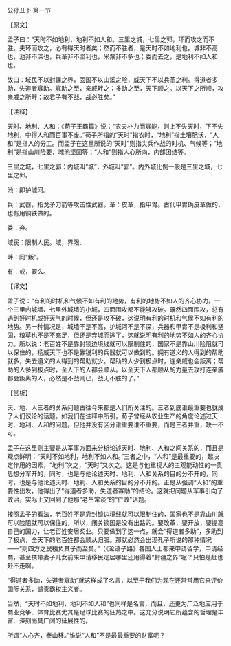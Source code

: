 

公孙丑下·第一节

【原文】

孟子曰：“天时不如地利，地利不如人和。三里之城，七里之郭，环而攻之而不胜。夫环而攻之，必有得天时者矣；然而不胜者，是天时不如地利也。城非不高也，池非不深也，兵革非不坚利也，米粟非不多也；委而去之，是地利不如人和也。

故曰：域民不以封疆之界，固国不以山溪之险，威天下不以兵革之利。得道者多助，失道者寡助。寡助之至，亲戚畔之；多助之至，天下顺之。以天下之所顺，攻亲戚之所畔；故君子有不战，战必胜矣。”

【注释】

天时、地利、人和：《苟子王霸篇》说：“农夫朴力而寡能，则上不失天时，下不失地利，中得人和而百事不废。”苟子所指的“天时”指农时，“地利”指土壤肥沃，“人和”是指人的分工。而孟子在这里所说的“天时”则指尖兵作战的时机、气候等；“地利”是指山川险要，城池坚固等；“人和”则指人心所向，内部团结等。

三里之城，七里之郭：内城叫“城”，外城叫“郭”。内外城比例一般是三里之城，七里之郭。

池：即护城河。

兵：武器，指戈矛刀箭等攻击性武器。革：皮革，指甲胄。古代甲胄确皮革做的，也有用铜铁做的。

委：弃。

域民：限制人民。域，界限．

畔：同“叛”。

有：或，要么。

【译文】

孟子说：“有利的时机和气候不如有利的地势，有利的地势不如人的齐心协力。一个三里内城墙、七里外城墙的小城，四面围攻都不能够攻破。既然四面围攻，总有遇到好时机或好天气的时候，但还是攻不破，这说明有利的时机和气候不如有利的地势。另一种情况是，城墙不是不高，护城河不是不深，兵器和甲胄不是极利和坚固，粮草也不是不充足，但还是弃城而逃了，这就说明有利的地势不如人的齐心协力。所以说：老百姓不是靠封锁边境线就可以限制住的，国家不是靠山川险阻就可以保住的，扬威天下也不是靠锐利的兵器就可以做到的。拥有道义的人得到的帮助就多，失去道义的人得到的帮助就少。帮助的人少到极点时，连亲戚也会叛离；帮助的人多到极点时，全人下的人都会顺从。以全天下人都顺从的力量去攻打连亲戚都会叛离的人，必然是不战则已，战无不胜的了。”

【赏析】

天、地、人三者的关系问题古往今来都是人们所关注的。三者到底谁最重要也就成了人们议论的话题。如我们在注释中所引，荀子曾经从农业生产的角度论述过天时、地利、人和的问题。但他并没有区分谁重要谁不重要，而是三者并重，缺一不可。

孟子在这里则主要是从军事方面来分析论述天时、地利、人和之间关系的，而且是观点鲜明：“天时不如地利，地利不如人和。”三者之中，“人和”是最重要的，起决定作用的因素，“地利”次之，“天时”又次之。这是与他重视人的主观能动性的一贯思想分军开的，同时，也是与他论述天时、地利、人和关系的目的分不开的，同时，也是与他论述天时、地利、人和关系的目的分不开的。正是从强调“人和”的重要性出发，他得出了“得道者多助，失道者寡助”的结论。这就把问题从军事引向了政治，实际上又回到了他那“老生常谈”的“仁政”话题。

按照孟子的看法，老百姓不是靠封锁边境线就可以限制住的，国家也不是靠山川就可以险阻就可以保住的，所以，闭关锁国是没有出路的。要改革，要开放，要提高自己的国力，让老百姓安居炙业。只要做到了这一点，就会“得道者多助”，多助到了极点，全天下的老百姓都会顺从归服。那就必然会出现孔子所说的那种情况——“则四方之民襁负其子而至矣。”（《论语子路》各国人士都来申请留学，申请经商，甚至携带妻子儿女前来申请移民定居哪里还用得着“封疆之界”呢？只怕是赶也赶不走啊。

“得道者多助，失道者寡助”就这样成了名言，以至于我们为现在还常常用它来评价国际关系，谴责霸权主义者。

当然，“天时不如地利，地利不如人和”也同样是名言，而且，还更为广泛地应用于商业竞争、体育比赛尤其是足球比赛的狂热之中。这充分说明它所蕴含的哲理是丰富、深刻而具广阔的延展性的。

所谓“人心齐，泰山移。”谁说“人和”不是最最重要的财富呢？

